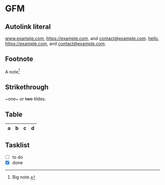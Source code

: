 # GFM
## Autolink literal
www.example.com, https://example.com, and contact@example.com.
[hello](www.example.com), https://example.com, and contact@example.com.
## Footnote
A note[^1]
[^1]: Big note.
## Strikethrough
~one~ or ~~two~~ tildes.

## Table

| a | b  |  c |  d  |
| - | :- | -: | :-: |

## Tasklist

* [ ] to do
* [x] done